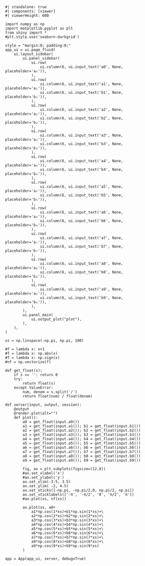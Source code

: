 
```shinylive-python
#| standalone: true
#| components: [viewer]
#| viewerHeight: 600

import numpy as np
import matplotlib.pyplot as plt
from shiny import *
#plt.style.use('seaborn-darkgrid')

style = "margin:0; padding:0;"
app_ui = ui.page_fluid(
    ui.layout_sidebar(
        ui.panel_sidebar(
            ui.row(
                ui.column(6, ui.input_text('a0', None, placeholder='a₀')),        
            ),
            ui.row(
                ui.column(6, ui.input_text('a1', None, placeholder='a₁')),        
                ui.column(6, ui.input_text('b1', None, placeholder='b₁')),
            ),
            ui.row(
                ui.column(6, ui.input_text('a2', None, placeholder='a₂')),        
                ui.column(6, ui.input_text('b2', None, placeholder='b₂')),
            ),  
            ui.row(
                ui.column(6, ui.input_text('a3', None, placeholder='a₃')),        
                ui.column(6, ui.input_text('b3', None, placeholder='b₃')),
            ),
            ui.row(
                ui.column(6, ui.input_text('a4', None, placeholder='a₄')),        
                ui.column(6, ui.input_text('b4', None, placeholder='b₄')),
            ),
            ui.row(
                ui.column(6, ui.input_text('a5', None, placeholder='a₅')),        
                ui.column(6, ui.input_text('b5', None, placeholder='b₅')),
            ),
            ui.row(
                ui.column(6, ui.input_text('a6', None, placeholder='a₆')),        
                ui.column(6, ui.input_text('b6', None, placeholder='b₆')),
            ),
            ui.row(
                ui.column(6, ui.input_text('a7', None, placeholder='a₇')),        
                ui.column(6, ui.input_text('b7', None, placeholder='b₇')),
            ),
            ui.row(
                ui.column(6, ui.input_text('a8', None, placeholder='a₈')),        
                ui.column(6, ui.input_text('b8', None, placeholder='b₈')),
            ),
            ui.row(
                ui.column(6, ui.input_text('a9', None, placeholder='a₉')),        
                ui.column(6, ui.input_text('b9', None, placeholder='b₉')),
            ),
        ),
        ui.panel_main(
            ui.output_plot("plot"),
        ),
    ),
)

xs = np.linspace(-np.pi, np.pi, 100)

#f = lambda x: x+1
#f = lambda x: np.abs(x)
#f = lambda x: np.sign(x)
#nf = np.vectorize(f)

def get_float(s):
    if s == '': return 0
    try:
        return float(s)
    except ValueError:
        num, denom = s.split('/')
        return float(num) / float(denom)

def server(input, output, session):
    @output
    @render.plot(alt="")
    def plot():
        a0 = get_float(input.a0())
        a1 = get_float(input.a1()); b1 = get_float(input.b1())
        a2 = get_float(input.a2()); b2 = get_float(input.b2())
        a3 = get_float(input.a3()); b3 = get_float(input.b3())
        a4 = get_float(input.a4()); b4 = get_float(input.b4())
        a5 = get_float(input.a5()); b5 = get_float(input.b5())
        a6 = get_float(input.a6()); b6 = get_float(input.b6())
        a7 = get_float(input.a7()); b7 = get_float(input.b7())
        a8 = get_float(input.a8()); b8 = get_float(input.b8())
        a9 = get_float(input.a9()); b9 = get_float(input.b9())

        fig, ax = plt.subplots(figsize=(12,8))
        #ax.set_xlabel('x')
        #ax.set_ylabel('y')
        ax.set_xlim(-3.5, 3.5)
        ax.set_ylim( -2, 4.5)
        ax.set_xticks([-np.pi, -np.pi/2,0, np.pi/2, np.pi])
        ax.set_xticklabels(['-π', '-π/2', '0', 'π/2', 'π'])
        #ax.plot(xs, nf(xs))
        
        ax.plot(xs, a0+
            a1*np.cos(1*xs)+b1*np.sin(1*xs)+\
            a2*np.cos(2*xs)+b2*np.sin(2*xs)+\
            a3*np.cos(3*xs)+b3*np.sin(3*xs)+\
            a4*np.cos(4*xs)+b4*np.sin(4*xs)+\
            a5*np.cos(5*xs)+b5*np.sin(5*xs)+\
            a6*np.cos(6*xs)+b6*np.sin(6*xs)+\
            a7*np.cos(7*xs)+b7*np.sin(7*xs)+\
            a9*np.cos(8*xs)+b8*np.sin(8*xs)+\
            a9*np.cos(9*xs)+b9*np.sin(9*xs)
        )

app = App(app_ui, server, debug=True)
```